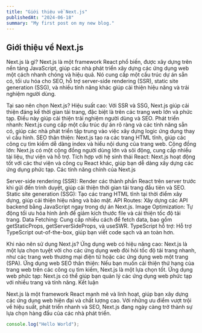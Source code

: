 ```yaml
---
title: "Giới thiệu về Next.js"
publishedAt: "2024-06-18"
summary: "My first post on my new blog."
---
```


## Giới thiệu về Next.js
Next.js là gì?
Next.js là một framework React phổ biến, được xây dựng trên nền tảng JavaScript, giúp các nhà phát triển xây dựng các ứng dụng web một cách nhanh chóng và hiệu quả. Nó cung cấp một cấu trúc dự án sẵn có, tối ưu hóa cho SEO, hỗ trợ server-side rendering (SSR), static site generation (SSG), và nhiều tính năng khác giúp cải thiện hiệu năng và trải nghiệm người dùng.

Tại sao nên chọn Next.js?
Hiệu suất cao: Với SSR và SSG, Next.js giúp cải thiện đáng kể thời gian tải trang, đặc biệt là trên các trang web lớn và phức tạp. Điều này giúp cải thiện trải nghiệm người dùng và SEO.
Phát triển nhanh: Next.js cung cấp một cấu trúc dự án rõ ràng và các tính năng sẵn có, giúp các nhà phát triển tập trung vào việc xây dựng logic ứng dụng thay vì cấu hình.
SEO thân thiện: Next.js tạo ra các trang HTML tĩnh, giúp các công cụ tìm kiếm dễ dàng index và hiểu nội dung của trang web.
Cộng đồng lớn: Next.js có một cộng đồng người dùng lớn và sôi động, cung cấp nhiều tài liệu, thư viện và hỗ trợ.
Tích hợp với hệ sinh thái React: Next.js hoạt động tốt với các thư viện và công cụ React khác, giúp bạn dễ dàng xây dựng các ứng dụng phức tạp.
Các tính năng chính của Next.js

Server-side rendering (SSR): Render các thành phần React trên server trước khi gửi đến trình duyệt, giúp cải thiện thời gian tải trang đầu tiên và SEO.
Static site generation (SSG): Tạo các trang HTML tĩnh tại thời điểm xây dựng, giúp cải thiện hiệu năng và bảo mật.
API Routes: Xây dựng các API backend bằng JavaScript ngay trong dự án Next.js.
Image Optimization: Tự động tối ưu hóa hình ảnh để giảm kích thước file và cải thiện tốc độ tải trang.
Data Fetching: Cung cấp nhiều cách để fetch data, bao gồm getStaticProps, getServerSideProps, và useSWR.
TypeScript hỗ trợ: Hỗ trợ TypeScript out-of-the-box, giúp bạn viết code sạch và an toàn hơn.

Khi nào nên sử dụng Next.js?
Ứng dụng web có hiệu năng cao: Next.js là một lựa chọn tuyệt vời cho các ứng dụng web đòi hỏi tốc độ tải trang nhanh, như các trang web thương mại điện tử hoặc các ứng dụng web một trang (SPA).
Ứng dụng web SEO thân thiện: Nếu bạn muốn cải thiện thứ hạng của trang web trên các công cụ tìm kiếm, Next.js là một lựa chọn tốt.
Ứng dụng web phức tạp: Next.js có thể giúp bạn quản lý các ứng dụng web phức tạp với nhiều trang và tính năng.
Kết luận

Next.js là một framework React mạnh mẽ và linh hoạt, giúp bạn xây dựng các ứng dụng web hiện đại và chất lượng cao. Với những ưu điểm vượt trội về hiệu suất, phát triển nhanh và SEO, Next.js đang ngày càng trở thành sự lựa chọn hàng đầu của các nhà phát triển.



```jsx
console.log("Hello World");
```
